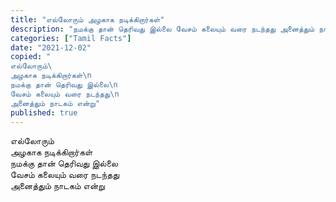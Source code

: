 ```yaml
---
title: "எல்லோரும் அழகாக நடிக்கிறார்கள்"
description: "நமக்கு தான் தெரிவது இல்லை வேசம் கலையும் வரை நடந்தது அனைத்தும் நாடகம் என்று."
categories: ["Tamil Facts"]
date: "2021-12-02"
copied: "
எல்லோரும்\
அழகாக நடிக்கிறார்கள்\n
நமக்கு தான் தெரிவது இல்லை\n
வேசம் கலையும் வரை நடந்தது\n
அனைத்தும் நாடகம் என்று"
published: true
---
```


எல்லோரும்  
அழகாக நடிக்கிறார்கள்  
நமக்கு தான் தெரிவது இல்லை  
வேசம் கலையும் வரை நடந்தது  
அனைத்தும் நாடகம் என்று
